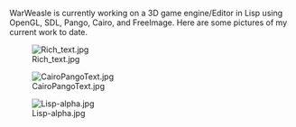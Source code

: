 WarWeasle is currently working on a 3D game engine/Editor in Lisp using OpenGL, SDL, Pango, Cairo, and FreeImage. Here are some pictures of my current work to date.

[[File:Rich_text.jpg]]

[[File:CairoPangoText.jpg]]

[[File:Lisp-alpha.jpg]]